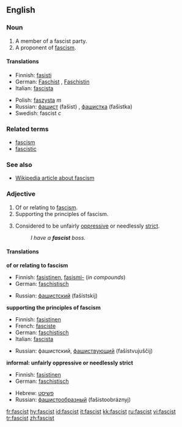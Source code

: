 ==English==
===Noun===
{{en-noun}}

#A member of a fascist party.
#A proponent of [[fascism]].

====Translations====
{{top}}
*Finnish: [[fasisti]]
*German: [[Faschist]] {{m}}, [[Faschistin]] {{f}}
*Italian: [[fascista]]
{{mid}}
*Polish: [[faszysta]] ''m''
*Russian: [[фашист]] (fašist) {{m}}, [[фашистка]] (fašistka) {{f}}
*Swedish: fascist ''c''
{{bottom}}

===Related terms===
*[[fascism]]
*[[fascistic]]

===See also===
*[[w:fascism|Wikipedia article about fascism]]

===Adjective===
{{en-adj}}

#Of or relating to [[fascism]].
#Supporting the principles of fascism.
#{{informal}} Considered to be unfairly [[oppressive]] or needlessly [[strict]].
#:''I have a '''fascist''' boss.''

====Translations====

'''of or relating to fascism'''
{{top}}
*Finnish: [[fasistinen]], [[fasismi-]] (''in compounds'')
*German: [[faschistisch]]
{{mid}}
*Russian: [[фашистский]] (fašístskij) 
{{bottom}}

'''supporting the principles of fascism'''
{{top}}
*Finnish: [[fasistinen]]
*French: [[fasciste]]
*German: [[faschistisch]]
*Italian: [[fascista]]
{{mid}}
*Russian: фашистский, [[фашиствующий]] (fašístvujuščij) 
{{bottom}}

'''informal: unfairly oppressive or needlessly strict'''
{{top}}
*Finnish: [[fasistinen]]
*German: [[faschistisch]]
{{mid}}
*Hebrew: [[פשיסט]]
*Russian: [[фашистообразный]] (fašistoobráznyj)
{{bottom}}

[[fr:fascist]]
[[hy:fascist]]
[[id:fascist]]
[[it:fascist]]
[[kk:fascist]]
[[ru:fascist]]
[[vi:fascist]]
[[tr:fascist]]
[[zh:fascist]]
